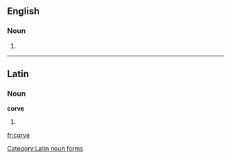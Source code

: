 ==English==

===Noun===
{{en-noun}}

# {{alternative form of|corf}}

{{Webster 1913}}

----

==Latin==

===Noun===
'''corve''' {{m}}

# {{inflection of|corvus||abl|s|lang=la}}

[[Category:Latin noun forms]]

[[fr:corve]]